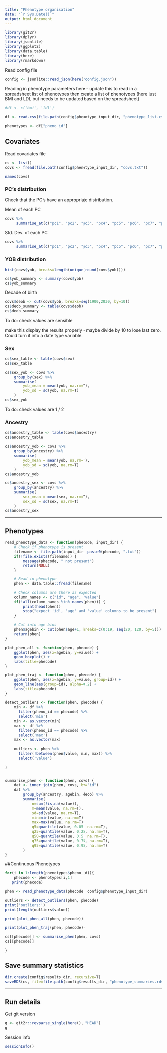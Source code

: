 ```yaml
---
title: "Phenotype organisation"
date: "`r Sys.Date()`"
output: html_document
---
```


```r
library(git2r)
library(dplyr)
library(jsonlite)
library(ggplot2)
library(data.table)
library(here)
library(rmarkdown)


```

Read config file

```r
config <- jsonlite::read_json(here("config.json"))
```

Reading in phenotype parameters here
 - update this to read in a spreadsheet list of phenotypes
 then create a list of phenotypes (here just BMI and LDL but needs to be updated based on the spreadsheet)

```r
#df <- c('bmi', 'ldl')

df <- read.csv(file.path(config$phenotype_input_dir, "phenotype_list.csv"))
```


```r
phenotypes <- df["pheno_id"]
```


## Covariates

Read covariates file


```r
cs <- list()
covs <- fread(file.path(config$phenotype_input_dir, "covs.txt"))

names(covs)
```

### PC's distribution

Check that the PC's have an appropriate distribution. 

Mean of each PC
```r
covs %>%  
     summarise_at(c("pc1", "pc2", "pc3", "pc4", "pc5", "pc6", "pc7", "pc8", "pc9", "pc10"), mean)
```

Std. Dev. of each PC
```r
covs %>%  
     summarise_at(c("pc1", "pc2", "pc3", "pc4", "pc5", "pc6", "pc7", "pc8", "pc9", "pc10"), sd)
```


### YOB distribution


```r
hist(covs$yob, breaks=length(unique(round(covs$yob))))
```

```r
cs$yob_summary <- summary(covs$yob)
cs$yob_summary
```

Decade of birth

```r
covs$deob <- cut(covs$yob, breaks=seq(1900,2030, by=10))
cs$deob_summary <- table(covs$deob)
cs$deob_summary
```

To do: check values are sensible

make this display the results properly - maybe divide by 10 to lose last zero. Could turn it into a date type variable. 

### Sex

```r
cs$sex_table <- table(covs$sex)
cs$sex_table
```


```r
cs$sex_yob <- covs %>% 
    group_by(sex) %>% 
    summarise(
        yob_mean = mean(yob, na.rm=T), 
        yob_sd = sd(yob, na.rm=T)
    )
cs$sex_yob
```

To do: check values are 1 / 2

### Ancestry

```r
cs$ancestry_table <- table(covs$ancestry)
cs$ancestry_table
```

```r
cs$ancestry_yob <- covs %>% 
    group_by(ancestry) %>% 
    summarise(
        yob_mean = mean(yob, na.rm=T), 
        yob_sd = sd(yob, na.rm=T)
    )
cs$ancestry_yob
```

```r
cs$ancestry_sex <- covs %>% 
    group_by(ancestry) %>% 
    summarise(
        sex_mean = mean(sex, na.rm=T), 
        sex_sd = sd(sex, na.rm=T)
    )
cs$ancestry_sex
```

---

## Phenotypes

```r
read_phenotype_data <- function(phecode, input_dir) {
    # Check if phenotype is present
    filename <- file.path(input_dir, paste0(phecode, ".txt"))
    if(!file.exists(filename)) {
        message(phecode, " not present")
        return(NULL)
    }

    # Read in phenotype
    phen <- data.table::fread(filename)

    # Check columns are there as expected
    column_names <- c("id", "age", "value")
    if(!all(column_names %in% names(phen))) {
        print(head(phen))
        stop("expect 'id', 'age' and 'value' columns to be present")
    }

    # Cut into age bins
    phen$agebin <- cut(phen$age+1, breaks=c(0:19, seq(20, 120, by=5)))
    return(phen)
}

plot_phen_all <- function(phen, phecode) {
    ggplot(phen, aes(x=agebin, y=value)) +
    geom_boxplot() +
    labs(title=phecode)
}

plot_phen_traj <- function(phen, phecode) {
    ggplot(phen, aes(x=agebin, y=value, group=id)) +
    geom_line(aes(group=id), alpha=0.2) +
    labs(title=phecode)
}

detect_outliers <- function(phen, phecode) {
    min <- df %>% 
      filter(pheno_id == phecode) %>%
      select('min')
    min <- as.vector(min)
    max <- df %>%
      filter(pheno_id == phecode) %>%
      select('max')
    max <- as.vector(max)
    
    outliers <- phen %>% 
      filter(!between(phen$value, min, max)) %>% 
      select('value')
    
}


summarise_phen <- function(phen, covs) {
    dat <- inner_join(phen, covs, by="id")
    dat %>% 
        group_by(ancestry, agebin, deob) %>%
        summarise(
            n=sum(!is.na(value)), 
            m=mean(value, na.rm=T),
            sd=sd(value, na.rm=T),
            min=min(value, na.rm=T),
            max=max(value, na.rm=T),
            q5=quantile(value, 0.05, na.rm=T),
            q25=quantile(value, 0.25, na.rm=T),
            q50=quantile(value, 0.5, na.rm=T),
            q75=quantile(value, 0.75, na.rm=T),
            q95=quantile(value, 0.95, na.rm=T)
        )
}
```


##Continuous Phenotypes

```r
for(i in 1:length(phenotypes$pheno_id)){
    phecode <- phenotypes[i,1]
   print(phecode)

phen <- read_phenotype_data(phecode, config$phenotype_input_dir)

outliers <- detect_outliers(phen, phecode)
print('outliers:')
print(length(outliers$value))

print(plot_phen_all(phen, phecode))

print(plot_phen_traj(phen, phecode))

cs[[phecode]] <- summarise_phen(phen, covs)
cs[[phecode]]

}
```


## Save summary statistics

```r
dir.create(config$results_dir, recursive=T)
saveRDS(cs, file=file.path(config$results_dir, "phenotype_summaries.rds"))
```
---


## Run details

Get git version

```r
g <- git2r::revparse_single(here(), "HEAD")
g
```

Session info

```r
sessionInfo()
```
